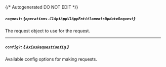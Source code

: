 {/* Autogenerated DO NOT EDIT  */}

##### `request`: *{`operations.C1ApiAppV1AppEntitlementsUpdateRequest`}*
The request object to use for the request.
<Collapsible>
    <C1ApiAppV1AppEntitlementsUpdateRequest/>
</Collapsible>

---
##### `config?`: [*{ `AxiosRequestConfig` }*](https://axios-http.com/docs/req_config)
Available config options for making requests.


